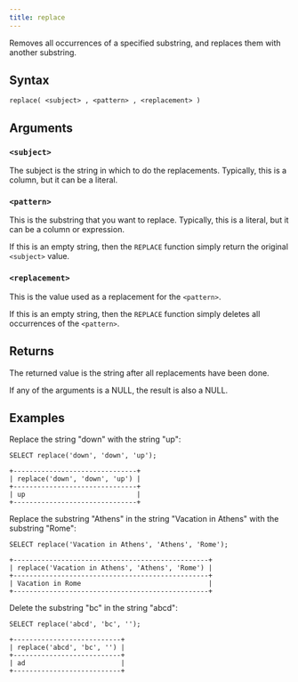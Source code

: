 ```yaml
---
title: replace
---
```


Removes all occurrences of a specified substring, and replaces them with another substring.

## Syntax

```scopeql
replace( <subject> , <pattern> , <replacement> )
```

## Arguments

### `<subject>`

The subject is the string in which to do the replacements. Typically, this is a column, but it can be a literal.

### `<pattern>`

This is the substring that you want to replace. Typically, this is a literal, but it can be a column or expression.

If this is an empty string, then the `REPLACE` function simply return the original `<subject>` value.

### `<replacement>`

This is the value used as a replacement for the `<pattern>`.

If this is an empty string, then the `REPLACE` function simply deletes all occurrences of the `<pattern>`.

## Returns

The returned value is the string after all replacements have been done.

If any of the arguments is a NULL, the result is also a NULL.

## Examples

Replace the string "down" with the string "up":

```scopeql
SELECT replace('down', 'down', 'up');
```

```
+-------------------------------+
| replace('down', 'down', 'up') |
+-------------------------------+
| up                            |
+-------------------------------+
```

Replace the substring "Athens" in the string "Vacation in Athens" with the substring "Rome":

```scopeql
SELECT replace('Vacation in Athens', 'Athens', 'Rome');
```

```
+-------------------------------------------------+
| replace('Vacation in Athens', 'Athens', 'Rome') |
+-------------------------------------------------+
| Vacation in Rome                                |
+-------------------------------------------------+
```

Delete the substring "bc" in the string "abcd":

```scopeql
SELECT replace('abcd', 'bc', '');
```

```
+---------------------------+
| replace('abcd', 'bc', '') |
+---------------------------+
| ad                        |
+---------------------------+
```

